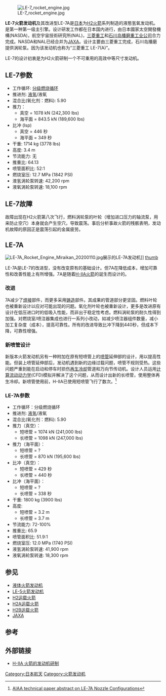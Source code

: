 {{noteTA|G1=Rocket}}
[[File:LE-7_rocket_engine.jpg|thumb]]

'''LE-7火箭发动机'''及其改进型LE-7A是[[日本|日本]]为[[H2火箭|H2火箭]]系列制造的液態氢氧发动机。是第一种第一级主引擎。设计研发工作都在日本国内进行，由日本國家太空開發機構(NASDA)，航空宇宙技術研究所(NAL)，[[三菱重工|三菱重工]]和[[IHI公司|石川岛播磨重工业公司]]合力完成。NASDA和NAL已经合并为[[JAXA|JAXA]]。设计主要由三菱重工完成，石川岛播磨提供涡轮泵。因为该发动机也称为“三菱重工 LE-7(A)”。

LE-7的设计初衷是为H2火箭研制一个不可重用的高效中等尺寸发动机。

== LE-7参数 ==
* 工作循环: [[分级燃烧循环|分级燃烧循环]]
* 推进剂: [[液氢|液氢]]/液氧
* 混合比(氧化剂：燃料): 5.90
* 推力：
** 真空 = 1078 kN (242,300 lbs)
** 海平面 = 843.5 kN (189,600 lbs)
* 比冲 (Isp)
** 真空 = 446 秒
** 海平面 = 349 秒
* 干重: 1714 kg (3778 lbs)
* 高度: 3.4 m
* 节流能力: 无
* 推重比: 64.13
* 喷管面积比: 52:1
* 燃烧室压: 12.7 MPa (1842 PSI)
* 液氢涡轮泵转速: 42,200 rpm 
* 液氧涡轮泵转速: 18,100 rpm

== LE-7故障 ==
故障出现在H2火箭第八次飞行，燃料涡轮泵的叶轮（增加进口压力的轴流泵，用来防止空穴）本身就会产生空穴，导致震荡。事后分析事故火箭的残骸表明，发动机故障的原因正是震荡引起的金属疲劳。

== LE-7A ==
[[File:LE-7A_Rocket_Engine_Miraikan_20200110.jpg|thumb]]展示的LE-7A发动机]]
[[file:Mitsubishi_LE-7A.JPG|thumb]]

LE-7A是LE-7的改进型，没有改变原有的基础设计。但7A在降低成本，增加可靠性和改善性能上有所增强。7A是随着[[H-IIA火箭|H-IIA火箭]]的诞生而设计的。 

=== 改进 ===
7A减少了[[焊接|焊接]]部件，而更多采用[[铸造|铸造]]部件。其成果的管道部分更坚固。燃料叶轮也被重新设计以应对可能出现的问题。氧化剂叶轮也被重新设计，更多是改进原有设计在低压进口时的低吸入性能，而非出于稳定性考虑。燃料涡轮泵的耐久性得到加强。对燃烧室/喷注器集成也进行一系列小改动，如减少喷注器组件数量，减小加工复杂度（成本），提高可靠性。所有的改进导致比冲下降到440秒，但成本下降，可靠性增强。

=== 新喷管设计 ===
新版本火箭发动机另有一种附加在原有短喷管上的[[火箭发动机喷管|喷管]]延伸部的设计，用以提高性能。但装上喷管延伸部后，发动机遇到新的边缘过载问题，喷管不规则受热。这些问题严重到能在启动和停车时损伤[[再生冷却|再生冷却]]管道和万向节传动机。设计人员运用[[计算流动动力学|计算流动动力学]](CFD)模拟并解决了这个问题，从而设计出新的长喷管，使用整体再生冷却。新喷管使用前，H-IIA已使用短喷管飞行了数次。<ref>[http://pdf.aiaa.org/preview/CDReadyMJPC2003_775/PV2003_4763.pdf AIAA technical paper abstract on LE-7A Nozzle Configurations]{{dead link|date=2017年11月 |bot=InternetArchiveBot |fix-attempted=yes }}</ref>

=== LE-7A参数 ===
* 工作循环：分级燃烧循环
* 推进剂: [[液氢|液氢]]/液氧
* 混合比(氧化剂：燃料): 5.90
* 推力（真空）：
** 短喷管 = 1074 kN (241,000 lbs)
** 长喷管 = 1098 kN (247,000 lbs)
* 推力（海平面）：
** 短喷管 = ?
** 长喷管 = 870 kN (195,600 lbs)
* 比冲（真空）：
** 短喷管 = 429 秒
** 长喷管 = 440 秒
* 比冲（海平面）：
** 短喷管 = ? 
** 长喷管 = 338 秒
* 干重: 1800 kg (3900 lbs)
* 高度:
** 短喷管 = 3.2 m
** 长喷管 = 3.7 m
* 节流能力: 72-100%
* 推重比: 65.9
* 喷管面积比: 51.9:1
* 燃烧室压: 12.0 MPa (1740 PSI)
* 液氢涡轮泵转速: 41,900 rpm 
* 液氧涡轮泵转速: 18,300 rpm

== 参见 ==
* [[液体火箭发动机|液体火箭发动机]]
* [[LE-5火箭发动机|LE-5火箭发动机]]
* [[H2运载火箭|H2运载火箭]]
* [[H2A运载火箭|H2A运载火箭]]
* [[H2B运载火箭|H2B运载火箭]]
* [[JAXA|JAXA]]

== 参考 ==
{{reflist}}

== 外部链接 ==
* [http://www.mhi.co.jp/tech/pdf/e392/e392051.pdf H-IIA 火箭的发动机研制]{{dead link|date=2017年11月 |bot=InternetArchiveBot |fix-attempted=yes }}

{{Rocket Engines}}

[[Category:日本航天|Category:日本航天]]
[[Category:火箭发动机|Category:火箭发动机]]